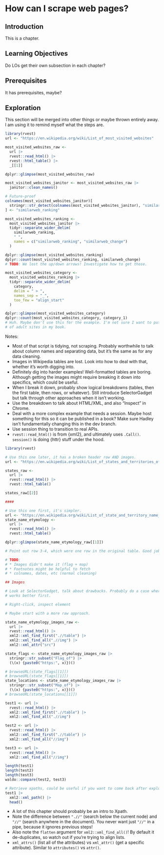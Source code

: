 # How can I scrape web pages? {#sec-rvest}

## Introduction

This is a chapter.

## Learning Objectives

Do LOs get their own subsection in each chapter?

## Prerequisites

It has prerequisites, maybe?

## Exploration

This section will be merged into other things or maybe thrown entirely away.
I am using it to remind myself what the steps are.

```r
library(rvest)
url <- "https://en.wikipedia.org/wiki/List_of_most_visited_websites"

most_visited_websites_raw <- 
  url |> 
  rvest::read_html() |> 
  rvest::html_table() |> 
  _[[1]]

dplyr::glimpse(most_visited_websites_raw)

most_visited_websites_janitor <- most_visited_websites_raw |> 
  janitor::clean_names()

# Future-proof
colnames(most_visited_websites_janitor)[
  stringr::str_detect(colnames(most_visited_websites_janitor), "similarweb")
] <- "similarweb_ranking"

most_visited_websites_ranking <- 
  most_visited_websites_janitor |> 
  tidyr::separate_wider_delim(
    similarweb_ranking, 
    " ",
    names = c("similarweb_ranking", "similarweb_change")
  )

dplyr::glimpse(most_visited_websites_ranking)
dplyr::count(most_visited_websites_ranking, similarweb_change)
# TODO: We lost the up/down arrows! Investigate how to get those.

most_visited_websites_category <- 
  most_visited_websites_ranking |> 
  tidyr::separate_wider_delim(
    category,
    delim = " > ",
    names_sep = "_",
    too_few = "align_start"
  )

dplyr::glimpse(most_visited_websites_category)
dplyr::count(most_visited_websites_category, category_1)
# Huh. Maybe don't use this for the example. I'm not sure I want to put a bunch
# of adult sites in my book.
```

Notes:

-   Most of that script is tidying, not scraping. Probably worthwhile to talk about column names and separating data, but it's the same as for any data cleaning.
-   Images in Wikipedia tables are lost. Look into how to deal with that, whether it's worth digging into.
-   Definitely dig into harder examples! Well-formatted tables are boring. Although getting the images might require breaking it down into specifics, which could be useful.
-   When I break it down, probably show logical breakdowns (tables, then the first table, then rows, or whatever). Still introduce SelectorGadget but talk through other approaches when it isn't working.
-   Use the breakdown to talk about HTML/XML, and also "Inspect" in Chrome.
-   Deal with a more complex example that needs a session. Maybe host something for this so it can be published in a book? Make sure Hadley isn't fundamentally changing this in the dev branch.
-   Use session thing to transition to real APIs.
-   `rvest::read_html()` is from {xml2}, and ultimately uses `.Call()`. `session()` is doing {httr} stuff under the hood.

```r
library(rvest)

# Use this one later, it has a broken header row AND images.
url <- "https://en.wikipedia.org/wiki/List_of_states_and_territories_of_the_United_States"

states_raw <- 
  url |> 
  rvest::read_html() |> 
  rvest::html_table()

states_raw[[2]]

####

# Use this one first, it's simpler.
url <- "https://en.wikipedia.org/wiki/List_of_state_and_territory_name_etymologies_of_the_United_States"
state_name_etymology <- 
  url |> 
  rvest::read_html() |> 
  rvest::html_table()

dplyr::glimpse(state_name_etymology_raw[[1]])

# Point out row 3-4, which were one row in the original table. Good job, rvest!

# TODO:
# * Images didn't make it (flag + map)
# * Footnotes might be helpful to fetch
# * colnames, dates, etc (normal cleaning)

## Images

# Look at SelectorGadget, talk about drawbacks. Probably do a case where it
# works better first.

# Right-click, inspect element

# Maybe start with a more raw approach.

state_name_etymology_images_raw <- 
  url |> 
  rvest::read_html() |> 
  xml2::xml_find_first(".//table") |> 
  xml2::xml_find_all(".//img") |> 
  xml2::xml_attr("src")

state_flags <- state_name_etymology_images_raw |> 
  stringr::str_subset("Flag_of") |> 
  (\(x) {paste0("https:", x)})()

# browseURL(state_flags[[1]])
# browseURL(state_flags[[1]])
state_locations <- state_name_etymology_images_raw |> 
  stringr::str_subset("Map_of") |> 
  (\(x) {paste0("https:", x)})()
# browseURL(state_locations[[1]])

test1 <- url |> 
  rvest::read_html() |> 
  xml2::xml_find_first(".//table") |> 
  xml2::xml_find_all(".//img")

test2 <- url |> 
  rvest::read_html() |> 
  xml2::xml_find_first(".//table") |> 
  xml2::xml_find_all("//img")

test3 <- url |> 
  rvest::read_html() |> 
  xml2::xml_find_all("//img")

length(test1)
length(test2)
length(test3)
waldo::compare(test2, test3)

# Retrieve xpaths, could be useful if you want to come back after exploring.
test1 |> 
  xml2::xml_path() |> 
  head()
```

-   A lot of this chapter should probably be an intro to Xpath.
-   Note the difference between `".//"` (search below the current node) and `"//"` (search anywhere in the document). You never want just `"//"` in a pipe, because it ignores previous steps!
-   Also note the `flatten` argument for `xml2::xml_find_all()`! By default it de-duplicates, so watch out if you're trying to align lists.
-   `xml_attrs()` (list all of the attributes) vs `xml_attr()` (get a specific attribute). Similar to `attributes()` vs `attr()`.
